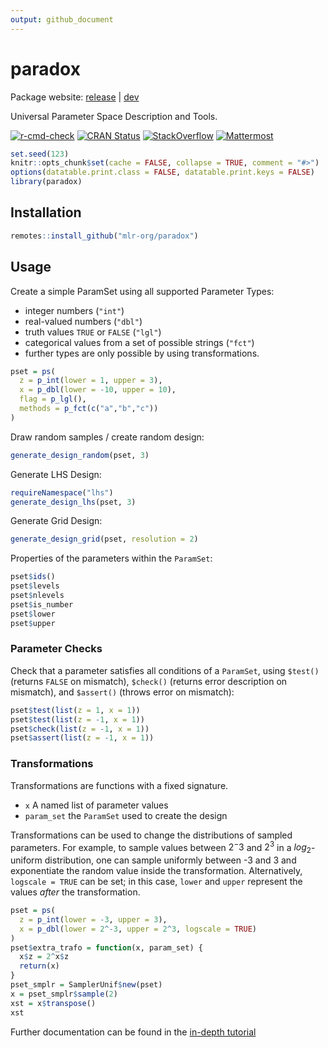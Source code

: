 ```yaml
---
output: github_document
---
```


# paradox

Package website: [release](https://paradox.mlr-org.com/) | [dev](https://paradox.mlr-org.com/dev/)

Universal Parameter Space Description and Tools.

<!-- badges: start -->
[![r-cmd-check](https://github.com/mlr-org/paradox/actions/workflows/r-cmd-check.yml/badge.svg)](https://github.com/mlr-org/paradox/actions/workflows/r-cmd-check.yml)
[![CRAN Status](https://www.r-pkg.org/badges/version/paradox)](https://CRAN.R-project.org/package=paradox)
[![StackOverflow](https://img.shields.io/badge/stackoverflow-mlr3-orange.svg)](https://stackoverflow.com/questions/tagged/mlr3)
[![Mattermost](https://img.shields.io/badge/chat-mattermost-orange.svg)](https://lmmisld-lmu-stats-slds.srv.mwn.de/mlr_invite/)
<!-- badges: end -->

```r
set.seed(123)
knitr::opts_chunk$set(cache = FALSE, collapse = TRUE, comment = "#>")
options(datatable.print.class = FALSE, datatable.print.keys = FALSE)
library(paradox)
```

## Installation

```r
remotes::install_github("mlr-org/paradox")
```

## Usage

Create a simple ParamSet using all supported Parameter Types:

* integer numbers (`"int"`)
* real-valued numbers (`"dbl"`)
* truth values `TRUE` or `FALSE` (`"lgl"`)
* categorical values from a set of possible strings (`"fct"`)
* further types are only possible by using transformations.

```r
pset = ps(
  z = p_int(lower = 1, upper = 3),
  x = p_dbl(lower = -10, upper = 10),
  flag = p_lgl(),
  methods = p_fct(c("a","b","c"))
)
```

Draw random samples / create random design:

```r
generate_design_random(pset, 3)
```

Generate LHS Design:

```r
requireNamespace("lhs")
generate_design_lhs(pset, 3)
```

Generate Grid Design:

```r
generate_design_grid(pset, resolution = 2)
```

Properties of the parameters within the `ParamSet`:

```r
pset$ids()
pset$levels
pset$nlevels
pset$is_number
pset$lower
pset$upper
```

### Parameter Checks

Check that a parameter satisfies all conditions of a `ParamSet`, using `$test()` (returns `FALSE` on mismatch), `$check()` (returns error description on mismatch), and `$assert()` (throws error on mismatch):

```r
pset$test(list(z = 1, x = 1))
pset$test(list(z = -1, x = 1))
pset$check(list(z = -1, x = 1))
pset$assert(list(z = -1, x = 1))
```

### Transformations

Transformations are functions with a fixed signature.

* `x` A named list of parameter values
* `param_set` the `ParamSet` used to create the design

Transformations can be used to change the distributions of sampled parameters.
For example, to sample values between $2^-3$ and $2^3$ in a $log_2$-uniform distribution, one can sample uniformly between -3 and 3 and exponentiate the random value inside the transformation.
Alternatively, `logscale = TRUE` can be set; in this case, `lower` and `upper` represent the values *after* the transformation.

```r
pset = ps(
  z = p_int(lower = -3, upper = 3),
  x = p_dbl(lower = 2^-3, upper = 2^3, logscale = TRUE)
)
pset$extra_trafo = function(x, param_set) {
  x$z = 2^x$z
  return(x)
}
pset_smplr = SamplerUnif$new(pset)
x = pset_smplr$sample(2)
xst = x$transpose()
xst
```

Further documentation can be found in the [in-depth tutorial](https://paradox.mlr-org.com/dev/articles/indepth.html)

